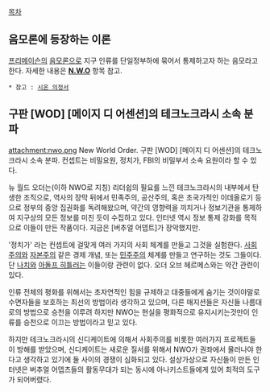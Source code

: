 [[목차]]

== 음모론에 등장하는 이론 ==

[[프리메이슨]]의 [[음모론]]으로 지구 인류를 단일정부하에 묶어서 통제하고자 하는 음모라고 한다. 자세한 내용은 '''[[N.W.O]]''' 항목 참고.

 * 참고 : [[시온 의정서]]

== 구판 [WOD] [메이지 디 어센션]의 테크노크라시 소속 분파 ==

attachment:nwo.png
New World Order. 구판 [WOD] [메이지 디 어센션]의 테크노크라시 소속 분파.
컨셉트는 비밀요원, 정치가, FBI의 비밀부서 소속 요원이라 할 수 있다.

뉴 월드 오더는(이하 NWO로 지칭) 리더쉽의 필요를 느낀 테크노크라시의 내부에서 탄생한 조직으로, 역사의 장막 뒤에서 민족주의, 공산주의, 혹은 초국가적인 이데올로기 등으로 정부의 중앙 집권화를 독려해왔으며, 약간의 영향력을 끼치거나 정보기관을 통제하여 지구상의 모든 정보를 미친 듯이 수집하고 있다. 인터넷 역시 정보 통제 강화를 목적으로 이들이 만든 작품이다. 지금은 [버추얼 어뎁트]가 장악했지만.

'정치가' 라는 컨셉트에 걸맞게 여러 가지의 사회 체계를 만들고 그것을 실험한다. [[사회주의]]와 [[자본주의]] 같은 경제 개념, 또는 [[민주주의]] 체계를 만들고 연구하는 것도 그들이다. 단 [[나치]]와 [[아돌프 히틀러]]는 이들이랑 관련이 없다.
오더 오브 헤르메스와는 약간 관련이 있다.

인류 전체의 평화를 위해서는 초자연적인 힘을 규제하고 대중들에게 숨기는 것이야말로 수면자들을 보호하는 최선의 방법이라 생각하고 있으며, 다른 매지션들은 자신들 나름대로의 방법으로 승천을 이루려 하지만 NWO는 현실을 평화적으로 유지시키는것만이 인류를 승천으로 이끄는 방법이라고 믿고 있다. 

하지만 테크노크라시의 신디케이트에 의해서 사회주의를 비롯한 여러가지 프로젝트들이 방해를 받았으며, 신디케이트는 새로운 질서를 위해서 NWO가 권좌에서 물러나야 한다고 생각하고 있기에 둘 사이의 경쟁이 심화되고 있다. 설상가상으로 자신들이 만든 인터넷은 버추얼 어뎁츠들의 활동무대가 되는 동시에 아나키스트들에게 있어 최적의 도구가 되어버렸다.



